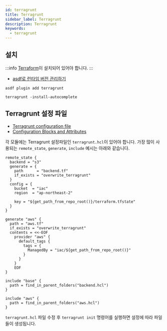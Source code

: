 ```yaml
---
id: terragrunt
title: Terragrunt
sidebar_label: Terragrunt
description: Terragrunt
keywords:
  - terragrunt
---
```



## 설치

:::info
[Terraform](/docs/mlops/mlops/iac/terragrunt/terraform)이 설치되어 있어야 합니다.
:::

- [asdf로 런타임 버전 관리하기](/docs/lang/etc/command-line-tools/version/asdf.mdx#플러그인)

```shell
asdf plugin add terragrunt
```

```shell
terragrunt -install-autocomplete
```

## Terragrunt 설정 파일

- [Terragrunt configuration file](https://terragrunt.gruntwork.io/docs/getting-started/configuration/)
- [Configuration Blocks and Attributes](https://terragrunt.gruntwork.io/docs/reference/config-blocks-and-attributes)

각 모듈에는 Terragrunt 설정파일인 `terragrunt.hcl`이 있어야 합니다. 가장 많이 사용되는 `remote_state`, `generate`, `include` 예시는 아래와 같습니다.

```hcl title="backend.hcl"
remote_state {
  backend = "s3"
  generate = {
    path      = "backend.tf"
    if_exists = "overwrite_terragrunt"
  }
  config = {
    bucket  = "iac"
    region  = "ap-northeast-2"

    key = "${get_path_from_repo_root()}/terraform.tfstate"
  }
}
```

```hcl title="aws.hcl"
generate "aws" {
  path = "aws.tf"
  if_exists = "overwrite_terragrunt"
  contents = <<-EOF
    provider "aws" {
      default_tags {
        tags = {
          ManagedBy = "iac/${get_path_from_repo_root()}"
        }
      }
    }
    EOF
}
```

```hcl title="terragrunt.hcl"
include "base" {
  path = find_in_parent_folders("backend.hcl")
}

include "aws" {
  path = find_in_parent_folders("aws.hcl")
}
```

`terragrunt.hcl` 파일 수정 후 `terragrunt init` 명령어를 실행하면 설정에 따라 파일들이 생성됩니다.

